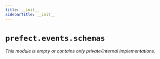 ```yaml
---
title: __init__
sidebarTitle: __init__
---
```


# `prefect.events.schemas`

*This module is empty or contains only private/internal implementations.*
